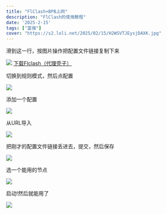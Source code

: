 ```yaml
---
title: "FlClash+BPB上网"
description: "FlClash的使用教程"
date: '2025-2-15'
tags: ["富强"]
cover: "https://s2.loli.net/2025/02/15/H2WSVTJEysjDAXK.jpg"
---
```


滑到这一行，按图片操作把配置文件链接复制下来

  ![](https://s2.loli.net/2025/01/13/6l9RLFeuQjd2vYV.jpg)
  [下载Flclash（代理壳子）](https://github.moeyy.xyz/https://github.com/chen08209/FlClash/releases/download/v0.8.72/FlClash-0.8.72-android-arm64-v8a.apk)

切换到规则模式，然后点配置

  ![](https://s2.loli.net/2025/01/13/JYuHn7xqWOSaVKT.png)

添加一个配置

   ![](https://s2.loli.net/2025/01/13/kXqLS8utDhb1VQi.png)

从URL导入

  ![](https://s2.loli.net/2025/01/13/bYsX6ROQIP21npL.png)

把刚才的配置文件链接丢进去，提交，然后保存

  ![](https://s2.loli.net/2025/01/13/Jz6nTfaKrFsiqtQ.png)

选一个能用的节点

  ![](https://s2.loli.net/2025/01/13/rOQjboRfYdEsDeF.jpg)

启动!然后就能用了

  ![](https://s2.loli.net/2025/01/14/ClsoceB4rDGwLYU.png)